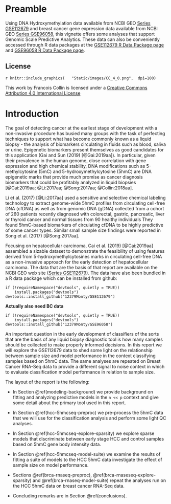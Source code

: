 # Preamble {.unnumbered #index} 


Using DNA Hydroxymethylation data available from 
NCBI GEO [Series GSE112679](https://www.ncbi.nlm.nih.gov/geo/query/acc.cgi?acc=GSE112679) 
and  breast cancer gene expression data available from NCBI GEO
[Series GSE96058](https://www.ncbi.nlm.nih.gov/geo/query/acc.cgi?acc=GSE96058),
this vignette offers some analyses that support Genomic Scale Predictive Analytics.
These data can also be conveniently accessed through R data packages
at the [GSE112679 R Data Package page](https://12379monty.github.io/GSE112679/)
and [GSE96058 R Data Package page](https://12379monty.github.io/GSE96058/).

## License {-}

<!-- From https://github.com/santisoler/cc-licenses -->
<!-- THis doesnt work with pdf -->
<!-- COMMENT OUT FOR bookdown::pdf_book ????
![](CC_4_0.png)
![](https://i.creativecommons.org/l/by/4.0/88x31.png)

-->

`r knitr::include_graphics(
  "Static/images/CC_4_0.png",  dpi=100)`


This work by Francois Collin is licensed under a
[Creative Commons Attribution 4.0 International License](http://creativecommons.org/licenses/by/4.0/)



# Introduction {#intro}


The goal of detecting
cancer at the earliest stage of development with a non-invasive procedure
has busied many groups with the task of perfecting techniques to support
what has become commonly known as a 
liquid biopsy - the analysis of biomarkers circulating in fluids such as blood,
saliva or urine.  Epigenetic biomarkers present themselves as good candidates for this application
(Gai and Sun (2019) [@Gai:2019aa]).  In particular,
given their prevalence in the human genome, 
close correlation with gene expression and high chemical stability,
DNA modifications such as 5-methylcytosine (5mC) and 5-hydroxymethylcytosine (5hmC)
are DNA epigenetic marks that provide much promise as
cancer diagnosis biomarkers that could be profitably analyzed in liquid biopsies
[@Cai:2019aa; @Li:2017aa; @Song:2017aa; @Collin:2018aa].


<!--
This work has already led to some commercial products.
Thrive Earlier Detection Corp.  launched CancerSEEK, a liquid biopsy test to detect multiple cancers early in 2019.  Guardant Health offers a liquid biopsy test, Guardant360, for advanced solid 
tumor cancers. Others in the space include Karius, which focuses on a liquid biopsy for 
infectious disease, and GRAIL Bio, which was launched by Illumina in January 2016. 
In 2017, Verily Life Sciences, one of Google/Alphabet’s companies, invested in Freenome, 
another liquid biopsy company.
-->
Li et al. (2017) [@Li:2017aa] used a sensitive and selective chemical labeling technology
to extract genome-wide 5hmC profiles from circulating cell-free DNA (cfDNA) 
as well as from genomic DNA (gDNA) 
collected from a cohort of 260 patients recently diagnosed with colorectal, 
gastric, pancreatic, liver or thyroid cancer and normal tissues from 90 healthy individuals
They found 5hmC-based biomarkers of circulating cfDNA to be highly predictive of some cancer types.
Similar small sample size findings were reported in Song et al. (2017) [@Song:2017aa].  

Focusing on hepatocellular carcinoma, Cai et al. (2019) [@Cai:2019aa] assembled a sizable dataset
to demonstrate the feasibility of using features derived from 
5-hydroxymethylcytosines marks in circulating cell-free DNA as 
a non-invasive approach for the early detection of
hepatocellular carcinoma.  The data that are the basis of that
report are available on the NCBI GEO web site 
([Series GSE112679](https://www.ncbi.nlm.nih.gov/geo/query/acc.cgi?acc=GSE112679)).
The data have also been bundled in a R data package which can be installed from github:

```
if (!requireNamespace("devtools", quietly = TRUE))
    install.packages("devtools")
devtools::install_github("12379Monty/GSE112679")
```

**Actually  also need BC data**
```
if (!requireNamespace("devtools", quietly = TRUE))
    install.packages("devtools")
devtools::install_github("12379Monty/GSE96058")
```


An important question in the early development of classifiers of the sorts
that are the basis of any liquid biopsy diagnostic tool is how many samples
should be collected to make properly informed decisions.  In this
report we will explore the GSE112679 data to shed some light on
the relationship between sample size and model performance
in the context classifying samples based on 5hmC data.
The same analyses are repeated on Breast Cancer RNA-Seq data 
to provide a different signal to noise context in which to evaluate
classification model performance in relation to sample size.

The layout of the report is the following:  

* In Section \@ref(modeling-background) we provide background on fitting and
analyzing predictive models in the `n << p` context and 
give some detail about the primary tool used in this report.

* In Section \@ref(hcc-5hmcseq-preproc) we pre-process the 5hmC data that
we will use for the classification analysis and perform some light QC analyses.  

* In Section \@ref(hcc-5hmcseq-explore-sparsity) we explore sparse models
that discriminate between early stage HCC and control samples based on
5hmC gene body intensity data.

* In Section \@ref(hcc-5hmcseq-model-suite) we examine the results of fitting a 
suite of models to the HCC 5hmC data investigate the effect of sample 
size on model performance.  

* Sections \@ref(brca-rnaseq-preproc), \@ref(brca-rnaseseq-explore-sparsity)
and \@ref(brca-rnaseq-model-suite) repeat the analyses run on the HCC 5hmC data 
on breast cancer RNA-Seq data.

<!-- LEAVE FEATURE OUT IS NOT INFORMATIVE
* In Section \@ref(variable-importance) we look at the question of assessing variable importance.
-->

* Concluding remarks are in Section \@ref(conclusions).

